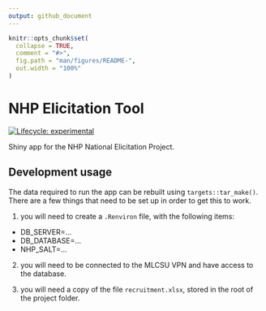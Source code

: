 ```yaml
---
output: github_document
---
```


<!-- README.md is generated from README.Rmd. Please edit that file -->

```r
knitr::opts_chunk$set(
  collapse = TRUE,
  comment = "#>",
  fig.path = "man/figures/README-",
  out.width = "100%"
)
```

# NHP Elicitation Tool

<!-- badges: start -->
[![Lifecycle: experimental](https://img.shields.io/badge/lifecycle-experimental-orange.svg)](https://lifecycle.r-lib.org/articles/stages.html#experimental)
<!-- badges: end -->

Shiny app for the NHP National Elicitation Project.

## Development usage

The data required to run the app can be rebuilt using `targets::tar_make()`. There are a few things that need to be set
up in order to get this to work.

1) you will need to create a `.Renviron` file, with the following items:

  - DB_SERVER=...
  - DB_DATABASE=...
  - NHP_SALT=...

2) you will need to be connected to the MLCSU VPN and have access to the database.

3) you will need a copy of the file `recruitment.xlsx`, stored in the root of the project folder.
